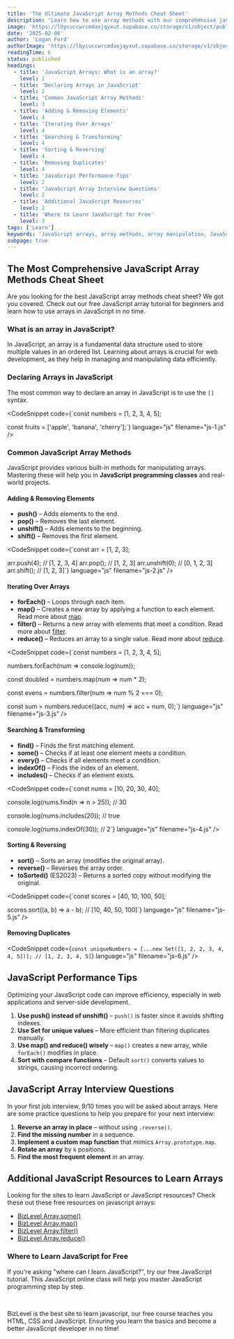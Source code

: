 ```yaml
---
title: 'The Ultimate JavaScript Array Methods Cheat Sheet'
description: "Learn how to use array methods with our comprehensive javascript array method cheat sheet. Covering all the methods you need to know in order to become a better JavaScript developer."
image: 'https://lbycuccwrcmdaxjqyxut.supabase.co/storage/v1/object/public/blog-images//javascript-array-cheat-sheet.png'
date: '2025-02-06'
author: 'Logan Ford'
authorImage: 'https://lbycuccwrcmdaxjqyxut.supabase.co/storage/v1/object/public/user-profile-pictures/3a57d7e8-8b80-483b-93d0-70fe1f06b0c0/logo.png?u=1l5im5h5n6e5'
readingTime: 6
status: published
headings:
  - title: 'JavaScript Arrays: What is an array?'
    level: 1
  - title: 'Declaring Arrays in JavaScript'
    level: 2
  - title: 'Common JavaScript Array Methods'
    level: 3
  - title: 'Adding & Removing Elements'
    level: 4
  - title: 'Iterating Over Arrays'
    level: 4
  - title: 'Searching & Transforming'
    level: 4
  - title: 'Sorting & Reversing'
    level: 4
  - title: 'Removing Duplicates'
    level: 4
  - title: 'JavaScript Performance Tips'
    level: 2
  - title: 'JavaScript Array Interview Questions'
    level: 2
  - title: 'Additional JavaScript Resources'
    level: 2
  - title: 'Where to Learn JavaScript for Free'
    level: 3
tags: ['Learn']
keywords: 'JavaScript arrays, array methods, array manipulation, JavaScript array cheat sheet, web development, coding tutorial'
subpage: true
---
```



## The Most Comprehensive JavaScript Array Methods Cheat Sheet

Are you looking for the best JavaScript array methods cheat sheet? We got you covered. Check out our free JavaScript array tutorial for beginners and learn how to use arrays in JavaScript in no time.

### What is an array in JavaScript?

In JavaScript, an array is a fundamental data structure used to store multiple values in an ordered list. Learning about arrays is crucial for web development, as they help in managing and manipulating data efficiently.

### Declaring Arrays in JavaScript

The most common way to declare an array in JavaScript is to use the `[]` syntax. 

<CodeSnippet code={`const numbers = [1, 2, 3, 4, 5];

const fruits = ['apple', 'banana', 'cherry'];`} language="js" filename="js-1.js" />

### Common JavaScript Array Methods

JavaScript provides various built-in methods for manipulating arrays. Mastering these will help you in **JavaScript programming classes** and real-world projects.

#### Adding & Removing Elements

- **push()** – Adds elements to the end.
- **pop()** – Removes the last element.
- **unshift()** – Adds elements to the beginning.
- **shift()** – Removes the first element.

<CodeSnippet code={`const arr = [1, 2, 3];

arr.push(4); // [1, 2, 3, 4]
arr.pop(); // [1, 2, 3]
arr.unshift(0); // [0, 1, 2, 3]
arr.shift(); // [1, 2, 3]`} language="js" filename="js-2.js" />

#### Iterating Over Arrays

- **forEach()** – Loops through each item.
- **map()** – Creates a new array by applying a function to each element. Read more about [map](/blog/how-to-use-map-in-javascript).
- **filter()** – Returns a new array with elements that meet a condition. Read more about [filter](/blog/how-to-use-filter-in-javascript).
- **reduce()** – Reduces an array to a single value. Read more about [reduce](/blog/how-to-use-reduce-in-javascript).

<CodeSnippet code={`const numbers = [1, 2, 3, 4, 5];

numbers.forEach(num => console.log(num));

const doubled = numbers.map(num => num * 2);

const evens = numbers.filter(num => num % 2 === 0);

const sum = numbers.reduce((acc, num) => acc + num, 0);`} language="js" filename="js-3.js" />

#### Searching & Transforming

- **find()** – Finds the first matching element.
- **some()** – Checks if at least one element meets a condition.
- **every()** – Checks if all elements meet a condition.
- **indexOf()** – Finds the index of an element.
- **includes()** – Checks if an element exists.

<CodeSnippet code={`const nums = [10, 20, 30, 40];

console.log(nums.find(n => n > 25)); // 30

console.log(nums.includes(20)); // true

console.log(nums.indexOf(30)); // 2`} language="js" filename="js-4.js" />

#### Sorting & Reversing

- **sort()** – Sorts an array (modifies the original array).
- **reverse()** – Reverses the array order.
- **toSorted()** (ES2023) – Returns a sorted copy without modifying the original.

<CodeSnippet code={`const scores = [40, 10, 100, 50];

scores.sort((a, b) => a - b); // [10, 40, 50, 100]`} language="js" filename="js-5.js" />

#### Removing Duplicates

<CodeSnippet code={`const uniqueNumbers = [...new Set([1, 2, 2, 3, 4, 4, 5])]; // [1, 2, 3, 4, 5]`} language="js" filename="js-6.js" />

## JavaScript Performance Tips

Optimizing your JavaScript code can improve efficiency, especially in web applications and server-side development.

1. **Use push() instead of unshift()** – `push()` is faster since it avoids shifting indexes.
2. **Use Set for unique values** – More efficient than filtering duplicates manually.
3. **Use map() and reduce() wisely** – `map()` creates a new array, while `forEach()` modifies in place.
4. **Sort with compare functions** – Default `sort()` converts values to strings, causing incorrect ordering.

## JavaScript Array Interview Questions

In your first job interview, 9/10 times you will be asked about arrays. Here are some practice questions to help you prepare for your next interview:

1. **Reverse an array in place** – without using `.reverse()`.
2. **Find the missing number** in a sequence.
3. **Implement a custom map function** that mimics `Array.prototype.map`.
4. **Rotate an array** by `k` positions.
5. **Find the most frequent element** in an array.

## Additional JavaScript Resources to Learn Arrays

Looking for the sites to learn JavaScript or JavaScript resources? Check these out these free resources on javascript arrays:

- [BizLevel Array.some()](/blog/how-to-use-some-in-javascript)
- [BizLevel Array.map()](/blog/how-to-use-map-in-javascript)
- [BizLevel Array.filter()](/blog/how-to-use-filter-in-javascript)
- [BizLevel Array.reduce()](/blog/how-to-use-reduce-in-javascript)

### Where to Learn JavaScript for Free

If you're asking "where can I learn JavaScript?", try our free JavaScript tutorial. This JavaScript online class will help you master JavaScript programming step by step. 

<br />

BizLevel is the best site to learn javascript, our free course teaches you HTML, CSS and JavaScript. Ensuring you learn the basics and become a better JavaScript developer in no time!